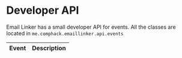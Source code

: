 # Developer API

Email Linker has a small developer API for events. All the classes are located in `me.comphack.emaillinker.api.events`

| Event | Description |
|-------|-------------|

